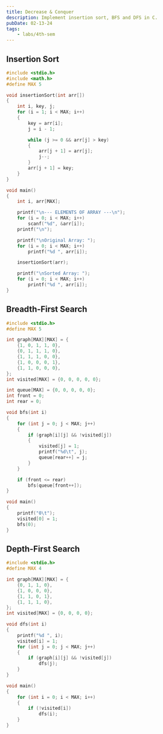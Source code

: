 ```yaml
---
title: Decrease & Conquer
description: Implement insertion sort, BFS and DFS in C.
pubDate: 02-13-24
tags:
	- labs/4th-sem
---
```


## Insertion Sort

```c
#include <stdio.h>
#include <math.h>
#define MAX 5

void insertionSort(int arr[])
{
    int i, key, j;
    for (i = 1; i < MAX; i++)
    {
        key = arr[i];
        j = i - 1;

        while (j >= 0 && arr[j] > key)
        {
            arr[j + 1] = arr[j];
            j--;
        }
        arr[j + 1] = key;
    }
}

void main()
{
    int i, arr[MAX];

    printf("\n--- ELEMENTS OF ARRAY ---\n");
    for (i = 0; i < MAX; i++)
        scanf("%d", &arr[i]);
    printf("\n");

    printf("\nOriginal Array: ");
    for (i = 0; i < MAX; i++)
        printf("%d ", arr[i]);

    insertionSort(arr);

    printf("\nSorted Array: ");
    for (i = 0; i < MAX; i++)
        printf("%d ", arr[i]);
}
```

## Breadth-First Search

```c
#include <stdio.h>
#define MAX 5

int graph[MAX][MAX] = {
	{1, 0, 1, 1, 0},
	{0, 1, 1, 1, 0},
	{1, 1, 1, 0, 0},
	{1, 0, 0, 0, 1},
	{1, 1, 0, 0, 0},
};
int visited[MAX] = {0, 0, 0, 0, 0};

int queue[MAX] = {0, 0, 0, 0, 0};
int front = 0;
int rear = 0;

void bfs(int i)
{
	for (int j = 0; j < MAX; j++)
	{
		if (graph[i][j] && !visited[j])
		{
			visited[j] = 1;
			printf("%d\t", j);
			queue[rear++] = j;
		}
	}

	if (front <= rear)
		bfs(queue[front++]);
}

void main()
{
	printf("0\t");
	visited[0] = 1;
	bfs(0);
}
```

## Depth-First Search

```c
#include <stdio.h>
#define MAX 4

int graph[MAX][MAX] = {
	{0, 1, 1, 0},
	{1, 0, 0, 0},
	{1, 1, 0, 1},
	{1, 1, 1, 0},
};
int visited[MAX] = {0, 0, 0, 0};

void dfs(int i)
{
	printf("%d ", i);
	visited[i] = 1;
	for (int j = 0; j < MAX; j++)
	{
		if (graph[i][j] && !visited[j])
			dfs(j);
	}
}

void main()
{
	for (int i = 0; i < MAX; i++)
	{
		if (!visited[i])
			dfs(i);
	}
}
```
